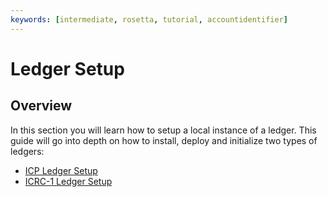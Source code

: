 ```yaml
---
keywords: [intermediate, rosetta, tutorial, accountidentifier]
---
```


# Ledger Setup

## Overview

In this section you will learn how to setup a local instance of a ledger. This guide will go into depth on how to install, deploy and initialize two types of ledgers:
* [ICP Ledger Setup](/docs/developer-docs/defi/tokens/ledger/setup/icp_ledger_setup.mdx)
* [ICRC-1 Ledger Setup](/docs/developer-docs/defi/tokens/ledger/setup/icrc1_ledger_setup.mdx)
